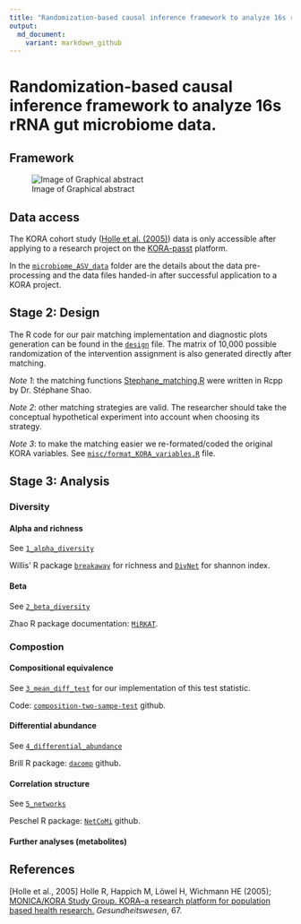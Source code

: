 ```yaml
---
title: "Randomization-based causal inference framework to analyze 16s rRNA gut microbiome data."
output:
  md_document:
    variant: markdown_github
---
```


# Randomization-based causal inference framework to analyze 16s rRNA gut microbiome data.

## Framework

![Image of Graphical abstract](misc/Fig1_graphical_abstract.png)

## Data access

The KORA cohort study ([Holle et al. (2005)](https://pubmed.ncbi.nlm.nih.gov/16032513/)) data is only accessible after applying to a research project on the [KORA-passt](https://epi.helmholtz-muenchen.de) platform.

In the [`microbiome_ASV_data`](microbiome_ASV_data) folder are the details about the data pre-processing and the data files handed-in after successful application to a KORA project.

## Stage 2: Design

The R code for our pair matching implementation and diagnostic plots generation can be found in the [`design`](design) file. The matrix of 10,000 possible randomization of the intervention assignment is also generated directly after matching.

*Note 1*: the matching functions [Stephane_matching.R](misc/Stephane_matching.R) were written in Rcpp by Dr. Stéphane Shao.

*Note 2*: other matching strategies are valid. The researcher should take the conceptual hypothetical experiment into account when choosing its strategy.

*Note 3*: to make the matching easier we re-formated/coded the original KORA variables. See [`misc/format_KORA_variables.R`](misc/format_KORA_variables.R) file.

## Stage 3: Analysis

### Diversity

#### Alpha and richness

See [`1_alpha_diversity`](1_alpha_diversity)

Willis' R package [`breakaway`](https://github.com/adw96/breakaway) for richness and [`DivNet`](https://github.com/adw96/DivNet) for shannon index.

#### Beta

See [`2_beta_diversity`](2_beta_diversity)

Zhao R package documentation: [`MiRKAT`](https://cran.r-project.org/web/packages/MiRKAT/index.html).

### Compostion

#### Compositional equivalence

See [`3_mean_diff_test`](3_mean_diff_test) for our implementation of this test statistic.

Code: [`composition-two-sampe-test`](https://github.com/yuanpeicao/composition-two-sampe-test) github.

#### Differential abundance

See [`4_differential_abundance`](4_differential_abundance)

Brill R package: [`dacomp`](https://github.com/barakbri/dacomp) github.

#### Correlation structure

See [`5_networks`](5_networks)

Peschel R package: [`NetCoMi`](https://github.com/stefpeschel/NetCoMi) github.

#### Further analyses (metabolites)

## References

[Holle et al., 2005] Holle R, Happich M, Löwel H, Wichmann HE (2005); [MONICA/KORA Study Group. KORA--a research platform for population based health research.](https://pubmed.ncbi.nlm.nih.gov/16032513/) *Gesundheitswesen*, 67. 


